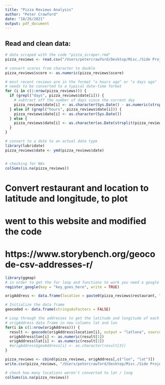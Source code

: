 ```yaml
---
title: "Pizza Reviews Analysis"
author: "Peter Crawford"
date: "10/26/2021"
output: pdf_document
---
```


## Read and clean data:
```r
# data scraped with the code "pizza_scraper.rmd"
pizza_reviews <- read.csv("/Users/petercrawford/Desktop/Misc./Side Projects/Pizza reviews/pizza_reviews.csv")

# convert scores from character to double
pizza_reviews$score <- as.numeric(pizza_reviews$score)

# most recent reviews are in the format "x hours ago" or "x days ago"
# needs to be converted to a typical date-time format
for (i in c(1:nrow(pizza_reviews))) {
  if (grepl("days", pizza_reviews$date[i])) {
    # subtract off the number of days since the current day
    pizza_reviews$date[i] <- as.character(Sys.Date() - as.numeric(strsplit(pizza_reviews$date, " ")[[i]][1]))
  } else if (grepl("hours", pizza_reviews$date[i])) {
    pizza_reviews$date[i] <- as.character(Sys.Date())
  } else {
    pizza_reviews$date[i] <- as.character(as.Date(strsplit(pizza_reviews$date, " ")[[i]][1], format = "%m/%d/%y"))
  }
}

# convert to a date to an actual date type
library(lubridate)
pizza_reviews$date <- ymd(pizza_reviews$date)


# checking for NAs
colSums(is.na(pizza_reviews))
```

# Convert restaurant and location to latitude and longitude, to plot
# went to this website and modified the code
# https://www.storybench.org/geocode-csv-addresses-r/
```r
library(ggmap)
# in order to get the for loop and functions to work you need a google API key
register_google(key = "key_goes_here", write = TRUE)

origAddress <- data.frame(location = paste0(pizza_reviews$restaurant, ", ", pizza_reviews$location))

# Initialize the data frame
geocoded <- data.frame(stringsAsFactors = FALSE)

# Loop through the addresses to get the latitude and longitude of each address and add it to the
# origAddress data frame in new columns lat and lon
for(i in c(1:nrow(origAddress))) {
  result <- geocode(origAddress$location[i], output = "latlona", source = "google")
  origAddress$lon[i] <- as.numeric(result[1])
  origAddress$lat[i] <- as.numeric(result[2])
  #origAddress$geoAddress[i] <- as.character(result[3])
}

pizza_reviews <- cbind(pizza_reviews, origAddress[,c("lon", "lat")])
write.csv(pizza_reviews, "/Users/petercrawford/Desktop/Misc./Side Projects/Pizza reviews/pizza_reviews.csv")

# check how many locations weren't converted to lat / long
colSums(is.na(pizza_reviews))
```



